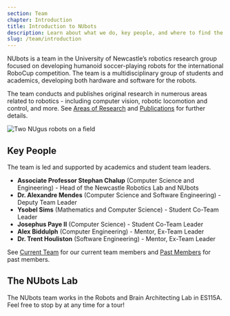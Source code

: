 ```yaml
---
section: Team
chapter: Introduction
title: Introduction to NUbots
description: Learn about what we do, key people, and where to find the lab.
slug: /team/introduction
---
```


NUbots is a team in the University of Newcastle’s robotics research group focused on developing humanoid soccer-playing robots for the international RoboCup competition. The team is a multidisciplinary group of students and academics, developing both hardware and software for the robots.

The team conducts and publishes original research in numerous areas related to robotics - including computer vision, robotic locomotion and control, and more. See [Areas of Research](/team/areas-of-research) and [Publications](/team/publications) for further details.

![Two NUgus robots on a field](./images/nugus-on-field.jpg)

## Key People

The team is led and supported by academics and student team leaders.

- **Associate Professor Stephan Chalup** (Computer Science and Engineering) - Head of the Newcastle Robotics Lab and NUbots
- **Dr. Alexandre Mendes** (Computer Science and Software Engineering) - Deputy Team Leader
- **Ysobel Sims** (Mathematics and Computer Science) - Student Co-Team Leader
- **Josephus Paye II** (Computer Science) - Student Co-Team Leader
- **Alex Biddulph** (Computer Engineering) - Mentor, Ex-Team Leader
- **Dr. Trent Houliston** (Software Engineering) - Mentor, Ex-Team Leader

See [Current Team](/team/current-members) for our current team members and [Past Members](/team/past-members) for past members.

## The NUbots Lab

The NUbots team works in the Robots and Brain Architecting Lab in ES115A. Feel free to stop by at any time for a tour!
